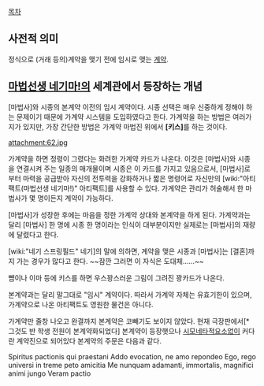 [[목차]]

== 사전적 의미 ==
정식으로 (거래 등의)계약을 맺기 전에 임시로 맺는 [[계약]].

== [[마법선생 네기마!]]의 세계관에서 등장하는 개념 ==
[마법사]와 시종의 본계약 이전의 임시 계약이다. 시종 선택은 매우 신중하게 정해야 하는 문제이기 때문에 가계약 시스템을 도입하였다고 한다. 가계약을 하는 방법은 여러가지가 있지만, 가장 간단한 방법은 가계약 마법진 위에서 '''[키스]'''를 하는 것이다.

attachment:62.jpg

가계약을 하면 정령이 그렸다는 화려한 가계약 카드가 나온다. 이것은 [마법사]와 시종을 연결시켜 주는 일종의 매개물이며 시종은 이 카드를 가지고 있음으로서, [마법사]로부터 마력을 공급받아 자신의 전투력을 강화하거나 짧은 명령어로 자신만의 [wiki:"아티팩트(마법선생 네기마!)" 아티팩트]를 사용할 수 있다. 가계약은 관리가 허술해서 한 마법사가 몇 명이든지 계약이 가능하다.

[마법사]가 성장한 후에는 마음을 정한 가계약 상대와 본계약을 하게 된다. 가계약과는 달리 [마법사] 한 명에 시종 한 명이라는 인식이 대부분이지만 실제로는 [마법사]의 재량에 달렸다고 한다.

[wiki:"네기 스프링필드" 네기]의 말에 의하면, 계약을 맺은 시종과 [마법사]는 [결혼]까지 가는 경우가 많다고 한다. ~~잠깐 그러면 이 자식은 도대체……~~

뺨이나 이마 등에 키스를 하면 우스꽝스러운 그림이 그려진 꽝카드가 나온다.

본계약과는 달리 말그대로 "임시" 계약이다. 따라서 가계약 자체는 유효기한이 있으며, 가계약으로 나온 아티팩트도 영원한 물건은 아니다.

가계약만 줄창 나오고 완결까지 본계약은 코빼기도 보이지 않았다.
현재 극장판에서[* 그것도 반 학생 전원이 본계약화되었다] 본계약이 등장햇으나 [[시모네타]]적요소없이 커다란 계약진으로 되어있다
본계약의 주문은 다음과 같다.

Spiritus pactionis qui praestani
Addo evocation, ne amo repondeo
Ego, rego universi
in treme peto amicitia
Me nunquam adamanti, immortalis, magnifici animi jungo
Veram pactio
